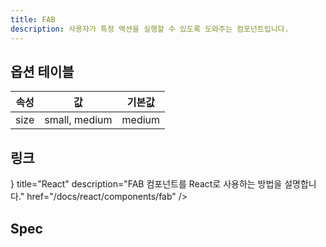 ```yaml
---
title: FAB
description: 사용자가 특정 액션을 실행할 수 있도록 도와주는 컴포넌트입니다.
---
```


<SanityGuideline title="FAB" />

## 옵션 테이블

| 속성        | 값                 | 기본값    |
| ----------- | ----------------- | --------- |
| size        | small, medium     | medium    |

## 링크

<Cards>
  <Card
    icon={<AtomIcon />}
    title="React"
    description="FAB 컴포넌트를 React로 사용하는 방법을 설명합니다."
    href="/docs/react/components/fab"
  />
</Cards>

## Spec

<ComponentSpecBlock id="fab" />
